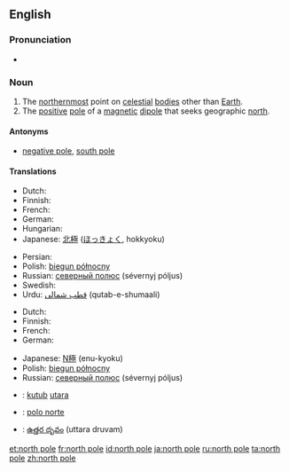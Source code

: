 {{also|North Pole}}
==English==

===Pronunciation===
* {{IPA|/ˌnɔːθ ˈpəʊl/}}

===Noun===
{{en-noun|sg=[[north]] [[pole]]}}

# The [[northernmost]] point on [[celestial]] [[body|bodies]] other than [[Earth]].
# The [[positive]] [[pole]] of a [[magnetic]] [[dipole]] that seeks geographic [[north]].

====Antonyms====
* {{italbrac-colon|positive pole}} [[negative pole]], [[south pole]]

====Translations====
{{trans-top|northernmost point on celestial bodies}}
* Dutch: {{t+|nl|noordpool|m}}
* Finnish: {{t+|fi|pohjoisnapa}}
* French: {{t+|fr|pôle Nord|m}}
* German: {{t-|de|Nordpol|m}}
* Hungarian: {{t+|hu|Északi-sark}}
* Japanese: [[北極]] ([[ほっきょく]], hokkyoku)
{{trans-mid}}
* Persian: {{t|fa|قطب شمال|tr=qotbe shomāl|xs=Persian}}
* Polish: [[biegun północny]] {{m}}
* Russian: [[северный полюс]] (sévernyj póljus) {{m}}
* Swedish: {{t-|sv|nordpol|c}}
* Urdu: [[قطب شمالی]] (qutab-e-shumaali) {{m}}
{{trans-bottom}}

{{trans-top|positive pole of a magnetic dipole}}
* Dutch: {{t+|nl|noordpool|m}}
* Finnish: {{t+|fi|pohjoisnapa}}
* French: {{t+|fr|pôle nord|m}}
* German: {{t-|de|Nordpol|m}}
{{trans-mid}}
* Japanese: [[N極]] (enu-kyoku)
* Polish: [[biegun północny]] {{m}}
* Russian: [[северный полюс]] (sévernyj póljus) {{m}}
{{trans-bottom}}

{{checktrans-top}}
* {{ttbc|Indonesian}}: [[kutub]] [[utara]]
{{checktrans-mid}}
* {{ttbc|Spanish}}: [[polo norte]]
* {{ttbc|Telugu}}: [[ఉత్తర దృవం]] (uttara druvam)
{{checktrans-bottom}}

[[et:north pole]]
[[fr:north pole]]
[[id:north pole]]
[[ja:north pole]]
[[ru:north pole]]
[[ta:north pole]]
[[zh:north pole]]